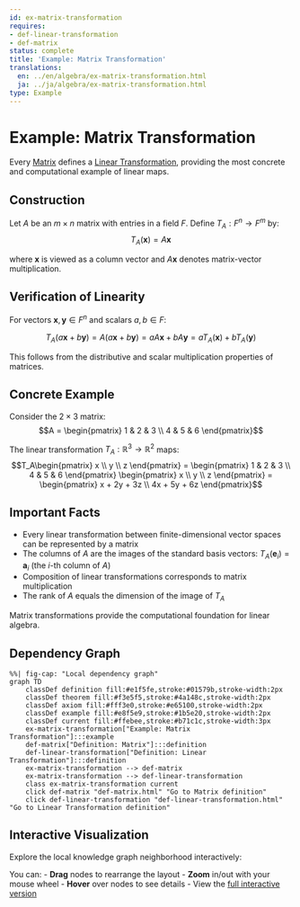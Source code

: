 ```yaml
---
id: ex-matrix-transformation
requires:
- def-linear-transformation
- def-matrix
status: complete
title: 'Example: Matrix Transformation'
translations:
  en: ../en/algebra/ex-matrix-transformation.html
  ja: ../ja/algebra/ex-matrix-transformation.html
type: Example
---
```


# Example: Matrix Transformation {#ex-matrix-transformation}

Every [Matrix](def-matrix.qmd) defines a [Linear Transformation](def-linear-transformation.qmd), providing the most concrete and computational example of linear maps.

## Construction

Let $A$ be an $m \times n$ matrix with entries in a field $F$. Define $T_A: F^n \to F^m$ by:
$$T_A(\mathbf{x}) = A\mathbf{x}$$

where $\mathbf{x}$ is viewed as a column vector and $A\mathbf{x}$ denotes matrix-vector multiplication.

## Verification of Linearity

For vectors $\mathbf{x}, \mathbf{y} \in F^n$ and scalars $a, b \in F$:

$$T_A(a\mathbf{x} + b\mathbf{y}) = A(a\mathbf{x} + b\mathbf{y}) = aA\mathbf{x} + bA\mathbf{y} = aT_A(\mathbf{x}) + bT_A(\mathbf{y})$$

This follows from the distributive and scalar multiplication properties of matrices.

## Concrete Example

Consider the $2 \times 3$ matrix:
$$A = \begin{pmatrix} 1 & 2 & 3 \\ 4 & 5 & 6 \end{pmatrix}$$

The linear transformation $T_A: \mathbb{R}^3 \to \mathbb{R}^2$ maps:
$$T_A\begin{pmatrix} x \\ y \\ z \end{pmatrix} = \begin{pmatrix} 1 & 2 & 3 \\ 4 & 5 & 6 \end{pmatrix} \begin{pmatrix} x \\ y \\ z \end{pmatrix} = \begin{pmatrix} x + 2y + 3z \\ 4x + 5y + 6z \end{pmatrix}$$

## Important Facts

- Every linear transformation between finite-dimensional vector spaces can be represented by a matrix
- The columns of $A$ are the images of the standard basis vectors: $T_A(\mathbf{e}_i) = \mathbf{a}_i$ (the $i$-th column of $A$)
- Composition of linear transformations corresponds to matrix multiplication
- The rank of $A$ equals the dimension of the image of $T_A$

Matrix transformations provide the computational foundation for linear algebra.

## Dependency Graph

```mermaid
%%| fig-cap: "Local dependency graph"
graph TD
    classDef definition fill:#e1f5fe,stroke:#01579b,stroke-width:2px
    classDef theorem fill:#f3e5f5,stroke:#4a148c,stroke-width:2px
    classDef axiom fill:#fff3e0,stroke:#e65100,stroke-width:2px
    classDef example fill:#e8f5e9,stroke:#1b5e20,stroke-width:2px
    classDef current fill:#ffebee,stroke:#b71c1c,stroke-width:3px
    ex-matrix-transformation["Example: Matrix Transformation"]:::example
    def-matrix["Definition: Matrix"]:::definition
    def-linear-transformation["Definition: Linear Transformation"]:::definition
    ex-matrix-transformation --> def-matrix
    ex-matrix-transformation --> def-linear-transformation
    class ex-matrix-transformation current
    click def-matrix "def-matrix.html" "Go to Matrix definition"
    click def-linear-transformation "def-linear-transformation.html" "Go to Linear Transformation definition"
```

## Interactive Visualization

Explore the local knowledge graph neighborhood interactively:

::: {.graph-viz data-id="ex-matrix-transformation" data-width="700" data-height="500"}
:::

You can:
- **Drag** nodes to rearrange the layout
- **Zoom** in/out with your mouse wheel
- **Hover** over nodes to see details
- View the [full interactive version](../../output/interactive/ex-matrix-transformation.html){target="_blank"}
